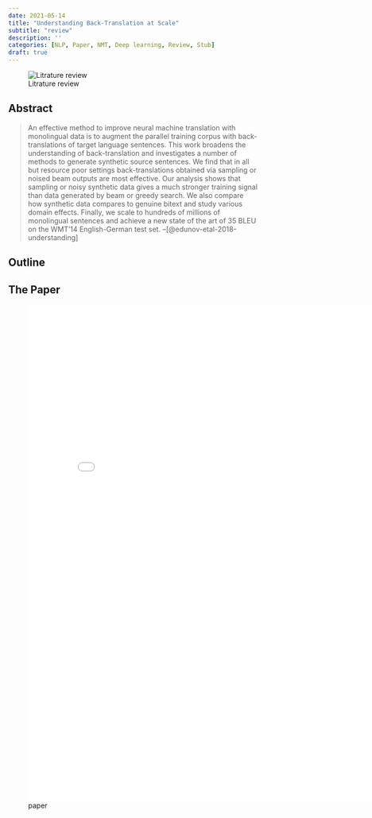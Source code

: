 ```yaml
---
date: 2021-05-14
title: "Understanding Back-Translation at Scale"
subtitle: "review"
description: ''
categories: [NLP, Paper, NMT, Deep learning, Review, Stub]
draft: true
---
```


![Litrature review](/images/literature-review-open-book.jpg){.column-margin}


<!-- ::: {#vid-01 .column-margin}
{{< video https://aclanthology.org/2022.findings-naacl.75.mp4 >}}

Presentation Video
::: -->

## Abstract

> An effective method to improve neural machine translation with monolingual data is to augment the parallel training corpus with back-translations of target language sentences. This work broadens the understanding of back-translation and investigates a number of methods to generate synthetic source sentences. We find that in all but resource poor settings back-translations obtained via sampling or noised beam outputs are most effective. Our analysis shows that sampling or noisy synthetic data gives a much stronger training signal than data generated by beam or greedy search. We also compare how synthetic data compares to genuine bitext and study various domain effects. Finally, we scale to hundreds of millions of monolingual sentences and achieve a new state of the art of 35 BLEU on the WMT’14 English-German test set. --[@edunov-etal-2018-understanding]

## Outline

## The Paper

![paper](./paper.pdf){.col-page width=800px height=1000px group="slides"}
